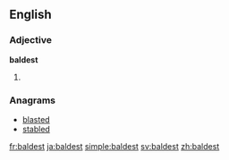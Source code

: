 ==English==

===Adjective===
'''baldest'''

# {{superlative of|bald}}

===Anagrams===
* [[blasted#English|blasted]]
* [[stabled#English|stabled]]

[[fr:baldest]]
[[ja:baldest]]
[[simple:baldest]]
[[sv:baldest]]
[[zh:baldest]]